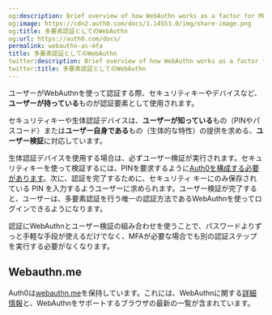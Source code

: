 ```yaml
---
og:description: Brief overview of how WebAuthn works as a factor for MFA
og:image: https://cdn2.auth0.com/docs/1.14553.0/img/share-image.png
og:title: 多要素認証としてのWebAuthn
og:url: https://auth0.com/docs/
permalink: webauthn-as-mfa
title: 多要素認証としてのWebAuthn
twitter:description: Brief overview of how WebAuthn works as a factor for MFA
twitter:title: 多要素認証としてのWebAuthn
---
```


ユーザーがWebAuthnを使って認証する際、セキュリティキーやデバイスなど、**ユーザーが持っている**ものが認証要素として使用されます。

セキュリティキーや生体認証デバイスは、**ユーザーが知っている**もの（PINやパスコード）または**ユーザー自身である**もの（生体的な特性）の提供を求める、**ユーザー検証**に対応しています。

生体認証デバイスを使用する場合は、必ずユーザー検証が実行されます。セキュリティキーを使って検証するには、PINを要求するように[Auth0を構成する必要があります](/mfa/mfa-factors/fido-authentication-with-webauthn/configure-webauthn-security-keys-for-mfa)。次に、認証を完了するために、セキュリティ キーにのみ保存されている PIN を入力するようユーザーに求められます。ユーザー検証が完了すると、ユーザーは、多要素認証を行う唯一の認証方法であるWebAuthnを使ってログインできるようになります。

認証にWebAuthnとユーザー検証の組み合わせを使うことで、パスワードよりずっと手軽な手段が使えるだけでなく、MFAが必要な場合でも別の認証ステップを実行する必要がなくなります。

## Webauthn.me

Auth0は[webauthn.me](https://a0.to/webauthme-auth0-docs)を保持しています。これには、WebAuthnに関する[詳細情報](https://webauthn.me/introduction)と、WebAuthnをサポートするブラウザの最新の一覧が含まれています。